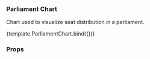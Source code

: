 
<Meta title="Charts/ParliamentChart" component={ParliamentChart} />

### Parliament Chart

Chart used to visualize seat distribution in a parliament.

<Canvas>
  <Story
    name="Main"
    args={{
      totalSeats: 460,
      parties: [
        { id: "P1", label: "Party 1", fill: "blue", seats: 150 },
        { id: "P2", label: "Party 2", fill: "red", seats: 50 },
        { id: "P3", label: "Party 3", fill: "green", seats: 10 },
        { id: "P4", label: "Party 4", fill: "pink", seats: 50 },
        { id: "P5", label: "Party 5", fill: "magenta", seats: 200 },
      ],
    }}
  >
    {template.ParliamentChart.bind({})}
  </Story>
</Canvas>

### Props

<ArgsTable of={ParliamentChart} />
